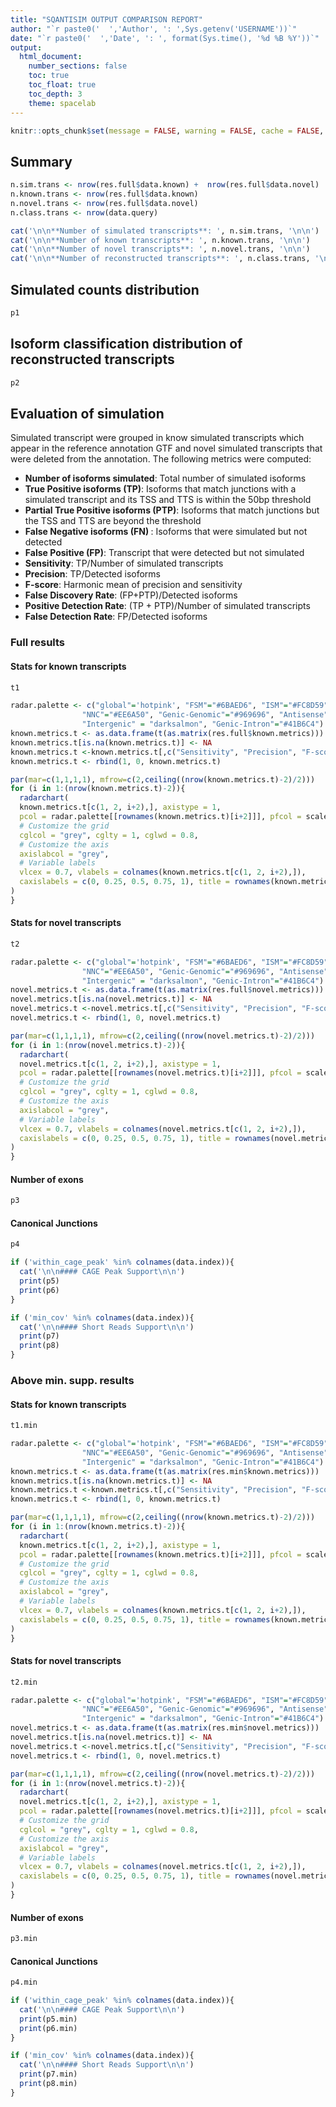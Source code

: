 ```yaml
---
title: "SQANTISIM OUTPUT COMPARISON REPORT"
author: "`r paste0('  ','Author', ': ',Sys.getenv('USERNAME'))`"
date: "`r paste0('  ','Date', ': ', format(Sys.time(), '%d %B %Y'))`"
output:
  html_document:
    number_sections: false
    toc: true
    toc_float: true
    toc_depth: 3
    theme: spacelab
---
```


<!-- Basic setting -->

```r
knitr::opts_chunk$set(message = FALSE, warning = FALSE, cache = FALSE, echo = FALSE)
```

<!-- Report generation -->

## Summary

```r
n.sim.trans <- nrow(res.full$data.known) +  nrow(res.full$data.novel)
n.known.trans <- nrow(res.full$data.known)
n.novel.trans <- nrow(res.full$data.novel)
n.class.trans <- nrow(data.query)

cat('\n\n**Number of simulated transcripts**: ', n.sim.trans, '\n\n')
cat('\n\n**Number of known transcripts**: ', n.known.trans, '\n\n')
cat('\n\n**Number of novel transcripts**: ', n.novel.trans, '\n\n')
cat('\n\n**Number of reconstructed transcripts**: ', n.class.trans, '\n\n')
```

## Simulated counts distribution

```r
p1
```

## Isoform classification distribution of reconstructed transcripts

```r
p2
```

## Evaluation of simulation {.tabset}

Simulated transcript were grouped in know simulated transcripts which appear in the reference annotation GTF and novel simulated transcripts that were deleted from the annotation. The following metrics were computed:

- **Number of isoforms simulated**: Total number of simulated isoforms
- **True Positive isoforms (TP)**: Isoforms that match junctions with a simulated transcript and its TSS and TTS is within the 50bp threshold
- **Partial True Positive isoforms (PTP)**: Isoforms that match junctions but the TSS and TTS are beyond the threshold
- **False Negative isoforms (FN) **: Isoforms that were simulated but not detected
- **False Positive (FP)**: Transcript that were detected but not simulated
- **Sensitivity**: TP/Number of simulated transcripts
- **Precision**: TP/Detected isoforms
- **F-score**: Harmonic mean of precision and sensitivity
- **False Discovery Rate**: (FP+PTP)/Detected isoforms
- **Positive Detection Rate**: (TP + PTP)/Number of simulated transcripts
- **False Detection Rate**: FP/Detected isoforms

### Full results

#### Stats for known transcripts

```r
t1
```

```r
radar.palette <- c("global"='hotpink', "FSM"="#6BAED6", "ISM"="#FC8D59", "NIC"="#78C679", 
                "NNC"="#EE6A50", "Genic-Genomic"="#969696", "Antisense"="#66C2A4", "Fusion"="goldenrod1",
                "Intergenic" = "darksalmon", "Genic-Intron"="#41B6C4")
known.metrics.t <- as.data.frame(t(as.matrix(res.full$known.metrics)))
known.metrics.t[is.na(known.metrics.t)] <- NA
known.metrics.t <-known.metrics.t[,c("Sensitivity", "Precision", "F-score", "False_Discovery_Rate", "Positive_Detection_Rate", "False_Detection_Rate")]
known.metrics.t <- rbind(1, 0, known.metrics.t)

par(mar=c(1,1,1,1), mfrow=c(2,ceiling((nrow(known.metrics.t)-2)/2)))
for (i in 1:(nrow(known.metrics.t)-2)){
  radarchart(
  known.metrics.t[c(1, 2, i+2),], axistype = 1,
  pcol = radar.palette[[rownames(known.metrics.t)[i+2]]], pfcol = scales::alpha(radar.palette[[rownames(known.metrics.t)[i+2]]], 0.5), plwd = 2, plty = 1,
  # Customize the grid
  cglcol = "grey", cglty = 1, cglwd = 0.8,
  # Customize the axis
  axislabcol = "grey", 
  # Variable labels
  vlcex = 0.7, vlabels = colnames(known.metrics.t[c(1, 2, i+2),]),
  caxislabels = c(0, 0.25, 0.5, 0.75, 1), title = rownames(known.metrics.t)[i+2]
)
}
```

#### Stats for novel transcripts

```r
t2
```

```r
radar.palette <- c("global"='hotpink', "FSM"="#6BAED6", "ISM"="#FC8D59", "NIC"="#78C679", 
                "NNC"="#EE6A50", "Genic-Genomic"="#969696", "Antisense"="#66C2A4", "Fusion"="goldenrod1",
                "Intergenic" = "darksalmon", "Genic-Intron"="#41B6C4")
novel.metrics.t <- as.data.frame(t(as.matrix(res.full$novel.metrics)))
novel.metrics.t[is.na(novel.metrics.t)] <- NA
novel.metrics.t <-novel.metrics.t[,c("Sensitivity", "Precision", "F-score", "False_Discovery_Rate", "Positive_Detection_Rate", "False_Detection_Rate")]
novel.metrics.t <- rbind(1, 0, novel.metrics.t)

par(mar=c(1,1,1,1), mfrow=c(2,ceiling((nrow(novel.metrics.t)-2)/2)))
for (i in 1:(nrow(novel.metrics.t)-2)){
  radarchart(
  novel.metrics.t[c(1, 2, i+2),], axistype = 1,
  pcol = radar.palette[[rownames(novel.metrics.t)[i+2]]], pfcol = scales::alpha(radar.palette[[rownames(novel.metrics.t)[i+2]]], 0.5), plwd = 2, plty = 1,
  # Customize the grid
  cglcol = "grey", cglty = 1, cglwd = 0.8,
  # Customize the axis
  axislabcol = "grey", 
  # Variable labels
  vlcex = 0.7, vlabels = colnames(novel.metrics.t[c(1, 2, i+2),]),
  caxislabels = c(0, 0.25, 0.5, 0.75, 1), title = rownames(novel.metrics.t)[i+2]
)
}
```

#### Number of exons

```r
p3
```

#### Canonical Junctions

```r
p4
```

```r
if ('within_cage_peak' %in% colnames(data.index)){
  cat('\n\n#### CAGE Peak Support\n\n')
  print(p5)
  print(p6)
}

if ('min_cov' %in% colnames(data.index)){
  cat('\n\n#### Short Reads Support\n\n')
  print(p7)
  print(p8)
}
```

### Above min. supp. results

#### Stats for known transcripts

```r
t1.min
```

```r
radar.palette <- c("global"='hotpink', "FSM"="#6BAED6", "ISM"="#FC8D59", "NIC"="#78C679", 
                "NNC"="#EE6A50", "Genic-Genomic"="#969696", "Antisense"="#66C2A4", "Fusion"="goldenrod1",
                "Intergenic" = "darksalmon", "Genic-Intron"="#41B6C4")
known.metrics.t <- as.data.frame(t(as.matrix(res.min$known.metrics)))
known.metrics.t[is.na(known.metrics.t)] <- NA
known.metrics.t <-known.metrics.t[,c("Sensitivity", "Precision", "F-score", "False_Discovery_Rate", "Positive_Detection_Rate", "False_Detection_Rate")]
known.metrics.t <- rbind(1, 0, known.metrics.t)

par(mar=c(1,1,1,1), mfrow=c(2,ceiling((nrow(known.metrics.t)-2)/2)))
for (i in 1:(nrow(known.metrics.t)-2)){
  radarchart(
  known.metrics.t[c(1, 2, i+2),], axistype = 1,
  pcol = radar.palette[[rownames(known.metrics.t)[i+2]]], pfcol = scales::alpha(radar.palette[[rownames(known.metrics.t)[i+2]]], 0.5), plwd = 2, plty = 1,
  # Customize the grid
  cglcol = "grey", cglty = 1, cglwd = 0.8,
  # Customize the axis
  axislabcol = "grey", 
  # Variable labels
  vlcex = 0.7, vlabels = colnames(known.metrics.t[c(1, 2, i+2),]),
  caxislabels = c(0, 0.25, 0.5, 0.75, 1), title = rownames(known.metrics.t)[i+2]
)
}
```

#### Stats for novel transcripts

```r
t2.min
```

```r
radar.palette <- c("global"='hotpink', "FSM"="#6BAED6", "ISM"="#FC8D59", "NIC"="#78C679", 
                "NNC"="#EE6A50", "Genic-Genomic"="#969696", "Antisense"="#66C2A4", "Fusion"="goldenrod1",
                "Intergenic" = "darksalmon", "Genic-Intron"="#41B6C4")
novel.metrics.t <- as.data.frame(t(as.matrix(res.min$novel.metrics)))
novel.metrics.t[is.na(novel.metrics.t)] <- NA
novel.metrics.t <-novel.metrics.t[,c("Sensitivity", "Precision", "F-score", "False_Discovery_Rate", "Positive_Detection_Rate", "False_Detection_Rate")]
novel.metrics.t <- rbind(1, 0, novel.metrics.t)

par(mar=c(1,1,1,1), mfrow=c(2,ceiling((nrow(novel.metrics.t)-2)/2)))
for (i in 1:(nrow(novel.metrics.t)-2)){
  radarchart(
  novel.metrics.t[c(1, 2, i+2),], axistype = 1,
  pcol = radar.palette[[rownames(novel.metrics.t)[i+2]]], pfcol = scales::alpha(radar.palette[[rownames(novel.metrics.t)[i+2]]], 0.5), plwd = 2, plty = 1,
  # Customize the grid
  cglcol = "grey", cglty = 1, cglwd = 0.8,
  # Customize the axis
  axislabcol = "grey", 
  # Variable labels
  vlcex = 0.7, vlabels = colnames(novel.metrics.t[c(1, 2, i+2),]),
  caxislabels = c(0, 0.25, 0.5, 0.75, 1), title = rownames(novel.metrics.t)[i+2]
)
}
```

#### Number of exons

```r
p3.min
```

#### Canonical Junctions

```r
p4.min
```

```r
if ('within_cage_peak' %in% colnames(data.index)){
  cat('\n\n#### CAGE Peak Support\n\n')
  print(p5.min)
  print(p6.min)
}

if ('min_cov' %in% colnames(data.index)){
  cat('\n\n#### Short Reads Support\n\n')
  print(p7.min)
  print(p8.min)
}
```
